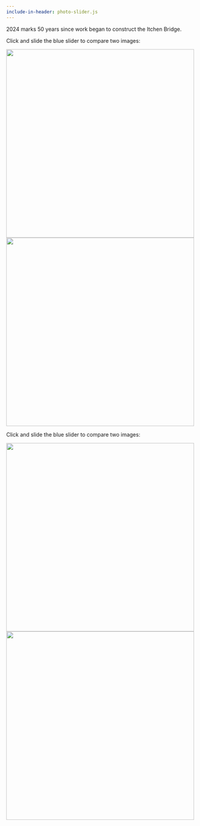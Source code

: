 ```yaml
---
include-in-header: photo-slider.js
---
```


2024 marks 50 years since work began to construct the Itchen Bridge.

```{=html}
<p>Click and slide the blue slider to compare two images:</p>

<div class="img-comp-container">
  <div class="img-comp-img">
    <img src="img/Photograph-Slide-Itchen-Bridge-1977-ItchenBridgeLookingFromWoolstonSide19770531small.jpg" height="500px">
  </div>
  <div class="img-comp-img img-comp-overlay">
    <img src="img/Photograph-Slide-Itchen-Bridge-2024-ItchenBridgeLookingFromWoolstonSide.jpg" height="500px">
  </div>
</div>

<!-- <script>
/*Execute a function that will execute an image compare function for each element with the img-comp-overlay class:*/
initComparisons();
</script> -->
```
```{=html}
<p>Click and slide the blue slider to compare two images:</p>

<div class="img-comp-container">
  <div class="img-comp-img">
    <img src="img/Photograph-Slide-Itchen-Bridge-1977-TheApproachesToTollOnEasternSideOfBridge19770531small.jpg" height="500px">
  </div>
  <div class="img-comp-img img-comp-overlay">
    <img src="img/Photograph-Slide-Itchen-Bridge-2024-TheApproachesToTollOnEasternSideOfBridgesmall.jpg" height="500px">
  </div>
</div>

<script>
/*Execute a function that will execute an image compare function for each element with the img-comp-overlay class:*/
initComparisons();
</script>
```
